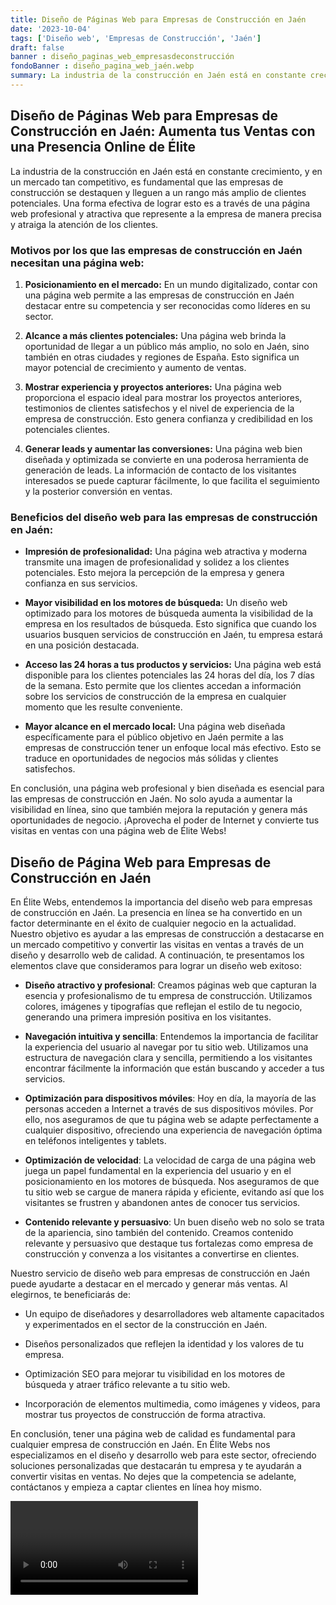 ```yaml
---
title: Diseño de Páginas Web para Empresas de Construcción en Jaén
date: '2023-10-04'
tags: ['Diseño web', 'Empresas de Construcción', 'Jaén']
draft: false
banner : diseño_paginas_web_empresasdeconstrucción
fondoBanner : diseño_pagina_web_jaén.webp
summary: La industria de la construcción en Jaén está en constante crecimiento, y en un mercado tan competitivo, es fundamental que las empresas de construcción se destaquen y lleguen a un rango más amplio de clientes potenciales. Una forma efectiva de lograr esto es a través de una página web profesional y atractiva que represente a la empresa de manera precisa y atraiga la atención de los clientes.
---
```


## Diseño de Páginas Web para Empresas de Construcción en Jaén: Aumenta tus Ventas con una Presencia Online de Élite

La industria de la construcción en Jaén está en constante crecimiento, y en un mercado tan competitivo, es fundamental que las empresas de construcción se destaquen y lleguen a un rango más amplio de clientes potenciales. Una forma efectiva de lograr esto es a través de una página web profesional y atractiva que represente a la empresa de manera precisa y atraiga la atención de los clientes.

### Motivos por los que las empresas de construcción en Jaén necesitan una página web:

1. **Posicionamiento en el mercado:** En un mundo digitalizado, contar con una página web permite a las empresas de construcción en Jaén destacar entre su competencia y ser reconocidas como líderes en su sector.

2. **Alcance a más clientes potenciales:** Una página web brinda la oportunidad de llegar a un público más amplio, no solo en Jaén, sino también en otras ciudades y regiones de España. Esto significa un mayor potencial de crecimiento y aumento de ventas.

3. **Mostrar experiencia y proyectos anteriores:** Una página web proporciona el espacio ideal para mostrar los proyectos anteriores, testimonios de clientes satisfechos y el nivel de experiencia de la empresa de construcción. Esto genera confianza y credibilidad en los potenciales clientes.

4. **Generar leads y aumentar las conversiones:** Una página web bien diseñada y optimizada se convierte en una poderosa herramienta de generación de leads. La información de contacto de los visitantes interesados se puede capturar fácilmente, lo que facilita el seguimiento y la posterior conversión en ventas.

### Beneficios del diseño web para las empresas de construcción en Jaén:

- **Impresión de profesionalidad:** Una página web atractiva y moderna transmite una imagen de profesionalidad y solidez a los clientes potenciales. Esto mejora la percepción de la empresa y genera confianza en sus servicios.

- **Mayor visibilidad en los motores de búsqueda:** Un diseño web optimizado para los motores de búsqueda aumenta la visibilidad de la empresa en los resultados de búsqueda. Esto significa que cuando los usuarios busquen servicios de construcción en Jaén, tu empresa estará en una posición destacada.

- **Acceso las 24 horas a tus productos y servicios:** Una página web está disponible para los clientes potenciales las 24 horas del día, los 7 días de la semana. Esto permite que los clientes accedan a información sobre los servicios de construcción de la empresa en cualquier momento que les resulte conveniente.

- **Mayor alcance en el mercado local:** Una página web diseñada específicamente para el público objetivo en Jaén permite a las empresas de construcción tener un enfoque local más efectivo. Esto se traduce en oportunidades de negocios más sólidas y clientes satisfechos.

En conclusión, una página web profesional y bien diseñada es esencial para las empresas de construcción en Jaén. No solo ayuda a aumentar la visibilidad en línea, sino que también mejora la reputación y genera más oportunidades de negocio. ¡Aprovecha el poder de Internet y convierte tus visitas en ventas con una página web de Élite Webs!

<GifSeo />

<Cta />

## Diseño de Página Web para Empresas de Construcción en Jaén

En Élite Webs, entendemos la importancia del diseño web para empresas de construcción en Jaén. La presencia en línea se ha convertido en un factor determinante en el éxito de cualquier negocio en la actualidad. Nuestro objetivo es ayudar a las empresas de construcción a destacarse en un mercado competitivo y convertir las visitas en ventas a través de un diseño y desarrollo web de calidad. A continuación, te presentamos los elementos clave que consideramos para lograr un diseño web exitoso:

- **Diseño atractivo y profesional**: Creamos páginas web que capturan la esencia y profesionalismo de tu empresa de construcción. Utilizamos colores, imágenes y tipografías que reflejan el estilo de tu negocio, generando una primera impresión positiva en los visitantes.

- **Navegación intuitiva y sencilla**: Entendemos la importancia de facilitar la experiencia del usuario al navegar por tu sitio web. Utilizamos una estructura de navegación clara y sencilla, permitiendo a los visitantes encontrar fácilmente la información que están buscando y acceder a tus servicios.

- **Optimización para dispositivos móviles**: Hoy en día, la mayoría de las personas acceden a Internet a través de sus dispositivos móviles. Por ello, nos aseguramos de que tu página web se adapte perfectamente a cualquier dispositivo, ofreciendo una experiencia de navegación óptima en teléfonos inteligentes y tablets.

- **Optimización de velocidad**: La velocidad de carga de una página web juega un papel fundamental en la experiencia del usuario y en el posicionamiento en los motores de búsqueda. Nos aseguramos de que tu sitio web se cargue de manera rápida y eficiente, evitando así que los visitantes se frustren y abandonen antes de conocer tus servicios.

- **Contenido relevante y persuasivo**: Un buen diseño web no solo se trata de la apariencia, sino también del contenido. Creamos contenido relevante y persuasivo que destaque tus fortalezas como empresa de construcción y convenza a los visitantes a convertirse en clientes.

Nuestro servicio de diseño web para empresas de construcción en Jaén puede ayudarte a destacar en el mercado y generar más ventas. Al elegirnos, te beneficiarás de:

- Un equipo de diseñadores y desarrolladores web altamente capacitados y experimentados en el sector de la construcción en Jaén.

- Diseños personalizados que reflejen la identidad y los valores de tu empresa.

- Optimización SEO para mejorar tu visibilidad en los motores de búsqueda y atraer tráfico relevante a tu sitio web.

- Incorporación de elementos multimedia, como imágenes y videos, para mostrar tus proyectos de construcción de forma atractiva.

En conclusión, tener una página web de calidad es fundamental para cualquier empresa de construcción en Jaén. En Élite Webs nos especializamos en el diseño y desarrollo web para este sector, ofreciendo soluciones personalizadas que destacarán tu empresa y te ayudarán a convertir visitas en ventas. No dejes que la competencia se adelante, contáctanos y empieza a captar clientes en línea hoy mismo.

<Video />

<CtaBot job='Empresas de Construcción' city='Jaén'/>

<Gmaps query='Jaén+españa+maps' />